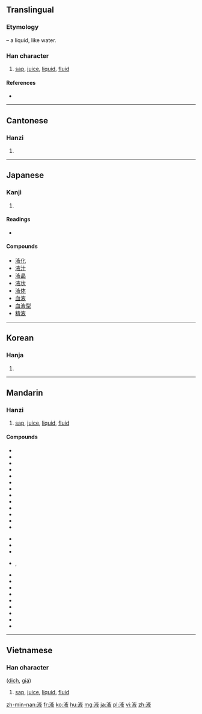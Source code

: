 ==Translingual==
===Etymology===
{{Han compound|水|alt1=氵|t1=water|夜|ls=psc|c1=s|c2=p}} – a liquid, like water.

===Han character===
{{Han char|rn=85|rad=水|as=08|sn=11|four=3014<sub>7</sub>|canj=水卜人大 (EYOK)}}

# [[sap]], [[juice]], [[liquid]], [[fluid]]

====References====
* {{Han ref|kx=0628.040|dkj=17586|dj=1029.260|hdz=31658.020|uh=6DB2|ud=28082|bh=B247|bd=45639}}

----

==Cantonese==

===Hanzi===
{{yue-hanzi|jyut=jik6|y=yik6}}

# {{defn|lang=yue|sort=水08}}

----

==Japanese==

===Kanji===
{{ja-kanji|grade=5|rs=水08}}

# {{defn|lang=ja|sort=水08}}

====Readings====
* {{ja-readings|on=[[えき]] (eki)|kun=[[しる]] (shiru)}}

====Compounds====
* [[液化]]
* [[液汁]]
* [[液晶]]
* [[液状]]
* [[液体]]
* [[血液]]
* [[血液型]]
* [[精液]]
----

==Korean==

===Hanja===
{{ko-hanja|hangeul=액|eumhun=|rv=aek|mr=aek|y=ayk}}

# {{defn|lang=ko|sort=水08}}

----

==Mandarin==

===Hanzi===
{{cmn-hanzi|pin=[[yè]] ([[ye4]])|wg=yeh<sup>4</sup>}}

# [[sap]], [[juice]], [[liquid]], [[fluid]]

====Compounds====
{{top2}}
* {{l|cmn|鼻窦炎口服液|tr=bídòuyán kǒufúyè}}
* {{l|cmn|柴胡口服液}}
* {{l|cmn|化积口服液|tr=huàjī kǒufúyè}}
* {{l|cmn|藿香正气口服液|tr=huòxiāng zhèngqì kǒufúyè}}
* {{l|cmn|口喘灵注射液}}
* {{l|cmn|清开灵口服液|tr=qīngkāilíng kǒufúyè}}
* {{l|cmn|清热解毒口服液|tr=qīngrè jiědú kǒufúyè}}
* {{l|cmn|舒心口服液|tr=shūxīn kǒufùyè}}
* {{l|cmn|双黄连口服液|tr=shuānghuánglián kǒufúyè}}
* {{l|cmn|小儿清热止咳口服液|tr=xiǎo ér qīngrè zhǐké kǒufúyè}}
* {{l|cmn|小儿热速清口服液|tr=xiǎo ér rèsùqīng kǒufúyè}}
* {{l|cmn|心通口服液|tr=xīntōng kǒufúyè}}
* {{l|cmn|血康口服液}}
{{mid2}}
* {{l|cmn|液化}}
* {{l|cmn|液晶}}
* {{l|cmn|液态}}
* {{l|cmn|液體}}, {{l|cmn|液体}}
* {{l|cmn|液压机}}
* {{l|cmn|益母草口服液|tr=yìmǔcǎo kǒufúyè}}
* {{l|cmn|银黄口服液}}
* {{l|cmn|玉屏凤口服液}}
* {{l|cmn|浴液|tr=yùyè}}
* {{l|cmn|珍视明滴眼液}}
* {{l|cmn|止咳橘红口服液}}
* {{l|cmn|止嗽定喘口服液}}
* {{l|cmn|滋心阴口服液|tr=zīxīnyīn kǒufúyè}}
{{bottom}}

----

==Vietnamese==

===Han character===
{{Han char|rn=85|rad=水|as=08|sn=11|four=3014<sub>7</sub>|canj=水卜人大 (EYOK)}} ([[dịch]], [[giá]])
# [[sap]], [[juice]], [[liquid]], [[fluid]]

[[zh-min-nan:液]]
[[fr:液]]
[[ko:液]]
[[hu:液]]
[[mg:液]]
[[ja:液]]
[[pl:液]]
[[vi:液]]
[[zh:液]]